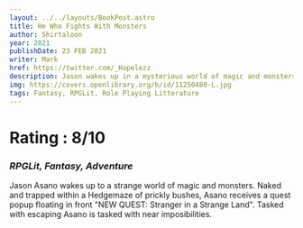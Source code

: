 ```yaml
---
layout: ../../layouts/BookPost.astro
title: He Who Fights With Monsters
author: Shirtaloon
year: 2021
publishDate: 23 FEB 2021
writer: Mark
href: https://twitter.com/_Hopelezz
description: Jason wakes up in a mysterious world of magic and monsters.
img: https://covers.openlibrary.org/b/id/11250480-L.jpg
tags: Fantasy, RPGLit, Role Playing Litterature
---
```


# Rating : 8/10
### _RPGLit, Fantasy, Adventure_

Jason Asano wakes up to a strange world of magic and monsters. Naked and trapped within a Hedgemaze of prickly bushes, Asano receives a quest popup floating in front "NEW QUEST: Stranger in a Strange Land". Tasked with escaping Asano is tasked with  near imposibilities.


